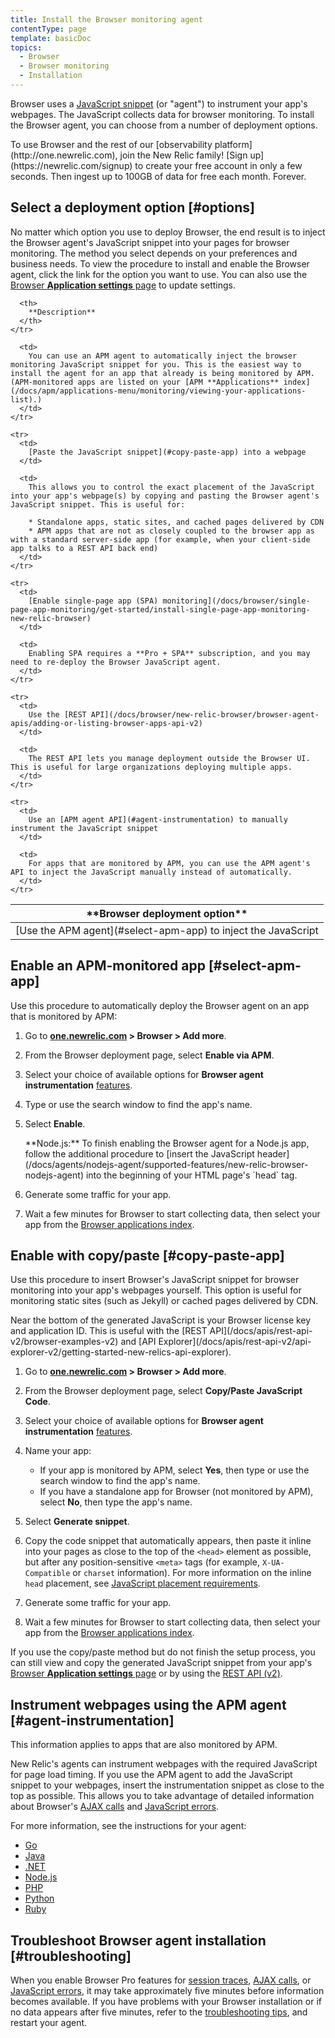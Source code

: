 ```yaml
---
title: Install the Browser monitoring agent
contentType: page
template: basicDoc
topics:
  - Browser
  - Browser monitoring
  - Installation
---
```


Browser uses a [JavaScript snippet](/docs/browser/new-relic-browser/page-load-timing/instrumentation-page-load-timing) (or "agent") to instrument your app's webpages. The JavaScript collects data for browser monitoring. To install the Browser agent, you can choose from a number of deployment options.

<Callout variant="tip">
  To use Browser and the rest of our [observability platform](http://one.newrelic.com), join the New Relic family! [Sign up](https://newrelic.com/signup) to create your free account in only a few seconds. Then ingest up to 100GB of data for free each month. Forever.
</Callout>

## Select a deployment option [#options]

No matter which option you use to deploy Browser, the end result is to inject the Browser agent's JavaScript snippet into your pages for browser monitoring. The method you select depends on your preferences and business needs. To view the procedure to install and enable the Browser agent, click the link for the option you want to use. You can also use the [Browser **Application settings** page](/docs/browser/new-relic-browser/configuration/browser-settings-ui-options-apdex-geography) to update settings.

<Table>
  <thead>
    <tr>
      <th width={200}>
        **Browser deployment option**
      </th>

      <th>
        **Description**
      </th>
    </tr>
  </thead>

  <tbody>
    <tr>
      <td>
        [Use the APM agent](#select-apm-app) to inject the JavaScript
      </td>

      <td>
        You can use an APM agent to automatically inject the browser monitoring JavaScript snippet for you. This is the easiest way to install the agent for an app that already is being monitored by APM. (APM-monitored apps are listed on your [APM **Applications** index](/docs/apm/applications-menu/monitoring/viewing-your-applications-list).)
      </td>
    </tr>

    <tr>
      <td>
        [Paste the JavaScript snippet](#copy-paste-app) into a webpage
      </td>

      <td>
        This allows you to control the exact placement of the JavaScript into your app's webpage(s) by copying and pasting the Browser agent's JavaScript snippet. This is useful for:

        * Standalone apps, static sites, and cached pages delivered by CDN
        * APM apps that are not as closely coupled to the browser app as with a standard server-side app (for example, when your client-side app talks to a REST API back end)
      </td>
    </tr>

    <tr>
      <td>
        [Enable single-page app (SPA) monitoring](/docs/browser/single-page-app-monitoring/get-started/install-single-page-app-monitoring-new-relic-browser)
      </td>

      <td>
        Enabling SPA requires a **Pro + SPA** subscription, and you may need to re-deploy the Browser JavaScript agent.
      </td>
    </tr>

    <tr>
      <td>
        Use the [REST API](/docs/browser/new-relic-browser/browser-agent-apis/adding-or-listing-browser-apps-api-v2)
      </td>

      <td>
        The REST API lets you manage deployment outside the Browser UI. This is useful for large organizations deploying multiple apps.
      </td>
    </tr>

    <tr>
      <td>
        Use an [APM agent API](#agent-instrumentation) to manually instrument the JavaScript snippet
      </td>

      <td>
        For apps that are monitored by APM, you can use the APM agent's API to inject the JavaScript manually instead of automatically.
      </td>
    </tr>
  </tbody>
</Table>

## Enable an APM-monitored app [#select-apm-app]

Use this procedure to automatically deploy the Browser agent on an app that is monitored by APM:

1. Go to **[one.newrelic.com](https://one.newrelic.com) > Browser > <Icon name="fe-plus-circle"/>
   Add more**.
2. From the Browser deployment page, select **Enable via APM**.
3. Select your choice of available options for **Browser agent instrumentation** [features](/docs/browser/new-relic-browser/getting-started/new-relic-browser).
4. Type or use the search window to find the app's name.
5. Select **Enable**.

   <Callout variant="important">
     **Node.js:** To finish enabling the Browser agent for a Node.js app, follow the additional procedure to [insert the JavaScript header](/docs/agents/nodejs-agent/supported-features/new-relic-browser-nodejs-agent) into the beginning of your HTML page's `head` tag.
   </Callout>
6. Generate some traffic for your app.
7. Wait a few minutes for Browser to start collecting data, then select your app from the [Browser applications index](/docs/browser/new-relic-browser/dashboard-details/browser-apps-list).

## Enable with copy/paste [#copy-paste-app]

Use this procedure to insert Browser's JavaScript snippet for browser monitoring into your app's webpages yourself. This option is useful for monitoring static sites (such as Jekyll) or cached pages delivered by CDN.

<Callout variant="tip">
  Near the bottom of the generated JavaScript is your Browser license key and application ID. This is useful with the [REST API](/docs/apis/rest-api-v2/browser-examples-v2) and [API Explorer](/docs/apis/rest-api-v2/api-explorer-v2/getting-started-new-relics-api-explorer).
</Callout>

1. Go to **[one.newrelic.com](https://one.newrelic.com) > Browser > Add more**.
2. From the Browser deployment page, select **Copy/Paste JavaScript Code**.
3. Select your choice of available options for **Browser agent instrumentation** [features](/docs/browser/new-relic-browser/getting-started/new-relic-browser).
4. Name your app:

   * If your app is monitored by APM, select **Yes**, then type or use the search window to find the app's name.
   * If you have a standalone app for Browser (not monitored by APM), select **No**, then type the app's name.
5. Select **Generate snippet**.
6. Copy the code snippet that automatically appears, then paste it inline into your pages as close to the top of the `<head>` element as possible, but after any position-sensitive `<meta>` tags (for example, `X-UA-Compatible` or `charset` information). For more information on the inline `head` placement, see [JavaScript placement requirements](https://docs.newrelic.com/docs/browser/new-relic-browser/page-load-timing-resources/instrumentation-browser-monitoring#javascript-placement).
7. Generate some traffic for your app.
8. Wait a few minutes for Browser to start collecting data, then select your app from the [Browser applications index](/docs/browser/new-relic-browser/dashboard-details/browser-apps-list).

If you use the copy/paste method but do not finish the setup process, you can still view and copy the generated JavaScript snippet from your app's [Browser **Application settings** page](/docs/browser/new-relic-browser/installation-configuration/browser-settings-ui-options-browser-monitoring) or by using the [REST API (v2)](/docs/browser/new-relic-browser/browser-agent-apis/adding-or-listing-browser-apps-api-v2).

## Instrument webpages using the APM agent [#agent-instrumentation]

This information applies to apps that are also monitored by APM.

New Relic's agents can instrument webpages with the required JavaScript for page load timing. If you use the APM agent to add the JavaScript snippet to your webpages, insert the instrumentation snippet as close to the top as possible. This allows you to take advantage of detailed information about Browser's [AJAX calls](/docs/browser/new-relic-browser/dashboard-details/ajax-dashboard) and [JavaScript errors](/docs/browser/new-relic-browser/dashboard-details/javascript-errors-dashboard).

For more information, see the instructions for your agent:

* [Go](/docs/agents/go-agent/features/install-new-relic-browser-go-apps)
* [Java](/docs/agents/java-agent/instrumentation/page-load-timing-java)
* [.NET](/docs/agents/net-agent/features/page-load-timing-net)
* [Node.js](/docs/agents/nodejs-agent/supported-features/page-load-timing-nodejs)
* [PHP](/docs/agents/php-agent/features/page-load-timing-php)
* [Python](/docs/agents/python-agent/supported-features/page-load-timing-python)
* [Ruby](/docs/agents/ruby-agent/features/page-load-timing-ruby)

## Troubleshoot Browser agent installation [#troubleshooting]

When you enable Browser Pro features for [session traces](/docs/browser/new-relic-browser/dashboard-details/session-traces-exploring-webpages-life-cycle), [AJAX calls](/docs/browser/new-relic-browser/dashboard-details/ajax-dashboard), or [JavaScript errors](/docs/browser/new-relic-browser/dashboard-details/javascript-errors-dashboard), it may take approximately five minutes before information becomes available. If you have problems with your Browser installation or if no data appears after five minutes, refer to the [troubleshooting tips](/docs/browser/new-relic-browser/getting-started/troubleshooting-browser-monitoring), and restart your agent.
